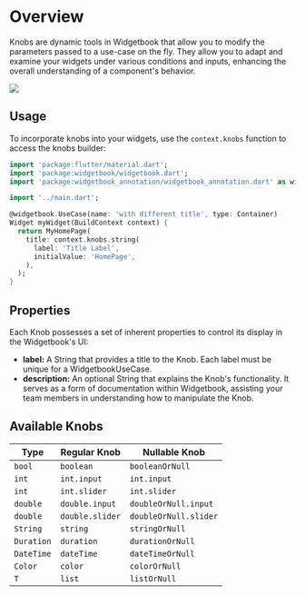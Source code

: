 # Overview

Knobs are dynamic tools in Widgetbook that allow you to modify the parameters passed to a
use-case on the fly. They allow you to adapt and examine your widgets under various
conditions and inputs, enhancing the overall understanding of a component's behavior.

<Image src="/assets/knobs/knobs.png" zoom />

## Usage

To incorporate knobs into your widgets, use the `context.knobs` function to access the
knobs builder:

```dart title="Example: Knobs"
import 'package:flutter/material.dart';
import 'package:widgetbook/widgetbook.dart';
import 'package:widgetbook_annotation/widgetbook_annotation.dart' as widgetbook;

import '../main.dart';

@widgetbook.UseCase(name: 'with different title', type: Container)
Widget myWidget(BuildContext context) {
  return MyHomePage(
    title: context.knobs.string(
      label: 'Title Label',
      initialValue: 'HomePage',
    ),
  );
}

```

## Properties

Each Knob possesses a set of inherent properties to control its display in the
Widgetbook's UI:

- **label:** A String that provides a title to the Knob. Each label must be unique for a
  WidgetbookUseCase.
- **description:** An optional String that explains the Knob's functionality. It serves as
  a form of documentation within Widgetbook, assisting your team members in understanding
  how to manipulate the Knob.

## Available Knobs

| Type       | Regular Knob    | Nullable Knob         |
| ---------- | --------------- | --------------------- |
| `bool`     | `boolean`       | `booleanOrNull`       |
| `int`      | `int.input`     | `int.input`           |
| `int`      | `int.slider`    | `int.slider`          |
| `double`   | `double.input`  | `doubleOrNull.input`  |
| `double`   | `double.slider` | `doubleOrNull.slider` |
| `String`   | `string`        | `stringOrNull`        |
| `Duration` | `duration`      | `durationOrNull`      |
| `DateTime` | `dateTime`      | `dateTimeOrNull`      |
| `Color`    | `color`         | `colorOrNull`         |
| `T`        | `list`          | `listOrNull`          |
